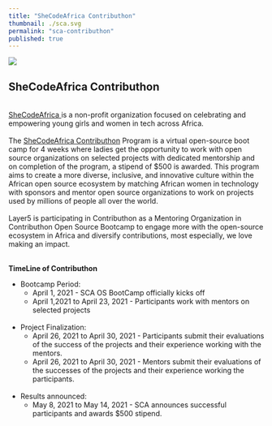 ```yaml
---
title: "SheCodeAfrica Contributhon"
thumbnail: ./sca.svg
permalink: "sca-contributhon"
published: true
---
```



<ProgramsWrapper>
<img src={shecodeafrica}  />
<h2>SheCodeAfrica Contributhon </h2>

<br/>
<div> 
 <a href="https://www.shecodeafrica.org/"> SheCodeAfrica </a> is a non-profit organization focused on celebrating and empowering young girls and women in tech across Africa.
 </div>

 <br/>

<div> 
The <a href="https://sites.google.com/shecodeafrica.org/contributhon/home/program-overview"> SheCodeAfrica Contributhon</a> Program is a virtual open-source boot camp for 4 weeks where ladies get the opportunity to work with open source organizations on selected projects with dedicated mentorship and on completion of the program, a stipend of $500 is awarded. This program aims to create a more diverse, inclusive, and innovative culture within the African open source ecosystem by matching African women in technology with sponsors and mentor open source organizations to work on projects used by millions of people all over the world. <br/>

<br/>
Layer5 is participating in Contributhon as a Mentoring Organization in Contributhon Open Source Bootcamp to engage more with the open-source ecosystem in Africa and diversify contributions, most especially, we love making an impact.

</div>
<br/>

    
<b> TimeLine of Contributhon</b>
<div>
<ul>
<li>
Bootcamp Period:
<ul>
<li> April 1, 2021 - SCA OS BootCamp officially kicks off</li>
<li>
April 1,2021 to April 23, 2021 - Participants work with mentors on
selected projects
</li>
</ul>
</li>
<br/>
<li>
Project Finalization:
<ul>
<li>
April 26, 2021 to April 30, 2021 - Participants submit their
evaluations of the success of the projects and their experience
working with the mentors.
</li>
<li>
April 26, 2021 to April 30, 2021 -
Mentors submit their evaluations of the successes 
of the projects and their experience working the 
participants.

</li>
</ul>
</li>
<br/>
<li>
Results announced:
<ul>
<li>
May 8, 2021 to May 14, 2021 - SCA announces successful participants and awards $500 stipend.

</li>
</ul>
</li>

</ul>
</div>
</ProgramsWrapper>
